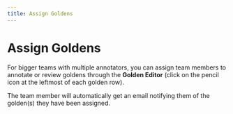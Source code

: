 ```yaml
---
title: Assign Goldens
---
```



# Assign Goldens

For bigger teams with multiple annotators, you can assign team members to annotate or review goldens through the **Golden Editor** (click on the pencil icon at the leftmost of each golden row).

The team member will automatically get an email notifying them of the golden(s) they have been assigned.
